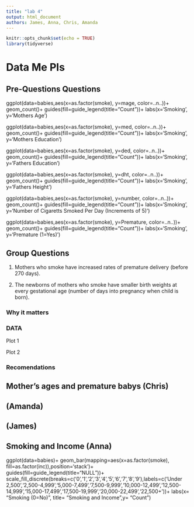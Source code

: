 ---
title: "lab 4"
output: html_document
authors: James, Anna, Chris, Amanda
---

```{r setup, include=FALSE}
knitr::opts_chunk$set(echo = TRUE)
library(tidyverse)
```
# Data Me Pls

## Pre-Questions Questions
ggplot(data=babies,aes(x=as.factor(smoke), y=mage, color=..n..))+ geom_count()+ guides(fill=guide_legend(title="Count"))+ labs(x='Smoking', y='Mothers Age')

ggplot(data=babies,aes(x=as.factor(smoke), y=med, color=..n..))+ geom_count()+ guides(fill=guide_legend(title="Count"))+ labs(x='Smoking', y='Mothers Education')

ggplot(data=babies,aes(x=as.factor(smoke), y=ded, color=..n..))+ geom_count()+ guides(fill=guide_legend(title="Count"))+ labs(x='Smoking', y='Fathers Education')

ggplot(data=babies,aes(x=as.factor(smoke), y=dht, color=..n..))+ geom_count()+ guides(fill=guide_legend(title="Count"))+ labs(x='Smoking', y='Fathers Height')

ggplot(data=babies,aes(x=as.factor(smoke), y=number, color=..n..))+ geom_count()+ guides(fill=guide_legend(title="Count"))+ labs(x='Smoking', y='Number of Cigaretts Smoked Per Day (Increments of 5)')

ggplot(data=babies,aes(x=as.factor(smoke), y=Premature, color=..n..))+ geom_count()+ guides(fill=guide_legend(title="Count"))+ labs(x='Smoking', y='Premature (1=Yes)')

## Group Questions
1. Mothers who smoke have increased rates of premature delivery (before 270 days).

2. The newborns of mothers who smoke have smaller birth weights at every gestational age (number of days into pregnancy when child is born).

### Why it matters

### DATA
Plot 1

Plot 2

### Recomendations

## Mother's ages and premature babys (Chris)

## (Amanda)

## (James)

## Smoking and Income (Anna)
ggplot(data=babies)+ geom_bar(mapping=aes(x=as.factor(smoke), fill=as.factor(inc)),position='stack')+ guides(fill=guide_legend(title="NULL"))+ scale_fill_discrete(breaks=c('0','1','2','3','4','5','6','7','8','9'),labels=c('Under 2,500','2,500-4,999','5,000-7,499','7,500-9,999','10,000-12,499','12,500-14,999','15,000-17,499','17,500-19,999','20,000-22,499','22,500+'))+ labs(x= "Smoking (0=No)", title= "Smoking and Income",y= "Count")

 
